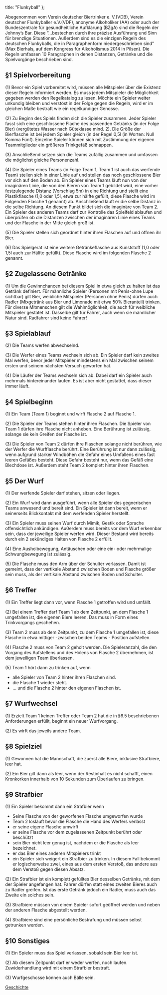   title: "Flunkyball"
};

Abegenommen vom Verein deutscher Biertrinker e. V.(VDB), Verein deutscher Flunkyballer e.V.(VDF), anonyme Alkoholiker (AA) oder auch der Bundeszentrale für gesundheitliche Aufklärung (BZgA) sind die Regeln der Johnny’s Bar. Diese “...bestechen durch ihre präzise Ausführung und Sinn für brenzlige Situationen. Außerdem sind es die einzigen Regeln des deutschen Flunkyballs, die in Paragraphenform niedergeschrieben sind” (Max Bierhals, auf dem Kongress für Alkoholismus 2014 in Pilsen).
Die Regeln umfassen 10 Paragraphen in denen Distanzen, Getränke und die Spielvorgänge beschrieben sind.


## §1 Spielvorbereitung

(1) Bevor ein Spiel vorbereitet wird, müssen alle Mitspieler über die Existenz dieser Regeln informiert werden. Es muss jedem Mitspieler die Möglichkeit gegeben werden den Regelkatalog zu lesen. Möchte ein Spieler weiter unkundig bleiben und verstöst in der Folge gegen die Regeln, wird er im gleichen Maße bestraft wie ein regelkundiger Genosse.  

(2) Zu Beginn des Spiels finden sich die Spieler zusammen. Jeder Spieler fasst sich eine geschlossene Flache des passenden Getränks (in der Folge Bier) (vergütetes Wasser nach Güteklasse mind. 2). Die Größe der Bierflasche ist bei jedem Spieler gleich (in der Regel 0,5l (in Worten: Null Komma Fünf). Einzelne Spieler können sich mit Zustimmung der eigenen Teammitglieder ein größeres Trinkgefäß schnappen.

(3) Anschließend setzen sich die Teams zufällig zusammen und umfassen die möglichst gleiche Personenzahl.

(4) Die Spieler eines Teams (in Folge Team 1, Team 1 ist auch das werfende Team) stellen sich in einer Linie auf und stellen das noch geschlossene Bier vor sich auf den Boden ab. Ein Spieler eines Teams läuft nun von der imaginären Linie, die von den Bieren von Team 1 gebildet wird, eine vorher festzulegende Distanz (Vorschlag 5m) in eine Richtung und stellt eine Plastikflasche (1,0 oder 1,5l, etwa zur hälfte gefüllt, diese Flasche wird im Folgenden Flasche 1 genannt) ab. Anschließend läuft er die selbe Distanz in die selbe Richtung. An diesem Punkt bildet sich die imaginäre von Team 2. Ein Spieler des anderen Teams darf zur Kontrolle das Spielfeld ablaufen und überprüfen ob die Distanzen zwischen der imaginären Linie eines Teams und der Flasche in der Mitte gleich groß ist.

(5) Die Spieler stellen sich geordnet hinter ihren Flaschen auf und öffnen ihr Bier.

(6) Das Spielgerät ist eine weitere Getränkeflasche aus Kunststoff (1,0 oder 1,5l auch zur Hälfte gefüllt). Diese Flasche wird im folgenden Flasche 2 genannt.


## §2 Zugelassene Getränke

(1) Um die Gewinnchancen bei diesem Spiel in etwa gleich zu halten ist das Getränk definiert. Für männliche Spieler (Personen mit Penis-ohne Lupe sichtbar) gilt Bier, weibliche Mitspieler (Personen ohne Penis) dürfen auch Radler (Mixgetränk aus Bier und Limonade mit etwa 50% Bieranteil) trinken. Für diverse Mitmenschen gilt die Wahlmöglichkeit, die auch für weibliche Mitspieler gestatet ist. Dasselbe gilt für Fahrer, auch wenn sie männlicher Natur sind. Radfahrer sind keine Fahrer!


## §3 Spielablauf

(2) Die Teams werfen abwechselnd.

(3) Die Werfer eines Teams wechseln sich ab. Ein Spieler darf kein zweites Mal werfen, bevor jeder Mitspieler mindestens ein Mal zwischen seinem ersten und seinem nächsten Versuch geworfen hat.

(4) Die Läufer der Teams wechseln sich ab. Dabei darf ein Spieler auch mehrmals hintereinander laufen. Es ist aber nicht gestattet, dass dieser immer läuft.


## §4 Spielbeginn

(1) Ein Team (Team 1) beginnt und wirft Flasche 2 auf Flasche 1.

(2) Die Spieler der Teams stehen hinter ihren Flaschen. Die Spieler von Team 1 dürfen ihre Flasche nicht anheben. Eine Berührung ist zulässig, solange sie kein Greifen der Flasche ist.

(3) Die Spieler von Team 2 dürfen ihre Flaschen solange nicht berühren, wie der Werfer die Wurfflasche berührt. Eine Berührung ist nur dann zulässig, wenn aufgrund starker Windböhen die Gefahr eines Umfallens eines fast leeren Gefäßes besteht. Diese Gefahr besteht nur, wenn das Gefäß eine Blechdose ist. Außerdem steht Team 2 komplett hinter ihren Flaschen.


## §5 Der Wurf

(1) Der werfende Spieler darf stehen, sitzen oder liegen.

(2) Ein Wurf wird dann ausgeführt, wenn alle Spieler des gegnerischen Teams anwesend und bereit sind. Ein Spieler ist dann bereit, wenn er seinerseits Blickkontakt mit dem werfenden Spieler herstellt.

(3) Ein Spieler muss seinen Wurf durch Mimik, Gestik oder Sprache offensichtlich ankündigen. Au0erdem muss bereits vor dem Wurf erkennbar sein, dass der jeweilige Spieler werfen wird. Dieser Bestand wird bereits durch ein 2 sekündiges Halten von Flasche 2 erfüllt.

(4) Eine Ausholbewegung, Antäuschen oder eine ein- oder mehrmalige Schwungbewegung ist zulässig.

(5) Die Flasche muss den Arm über der Schulter verlassen. Damit ist gemeint, dass der vertikale Abstand zwischen Boden und Flasche größer sein muss, als der vertikale Abstand zwischen Boden und Schulter. 


## §6 Treffer

(1) Ein Treffer liegt dann vor, wenn Flasche 1 getroffen wird und umfällt.

(2) Bei einem Treffer darf Team 1 ab dem Zeitpunkt, an dem Flasche 1 umgefallen ist, die eigenen Biere leeren. Das muss in Form eines Trinkvorgangs geschehen.

(3) Team 2 muss ab dem Zeitpunkt, zu dem Flasche 1 umgefallen ist, diese Flasche in etwa mittiger -zwischen beiden Teams - Position aufstellen.

(4) Flasche 2 muss von Team 2 geholt werden. Die Spieleranzahl, die den Vorgang des Aufstellens und des Holens von Flasche 2 übernehmen, ist dem jeweiligen Team überlassen.

(5) Team 1 hört dann zu trinken auf, wenn

- alle Spieler von Team 2 hinter ihren Flaschen sind.
- die Flasche 1 wieder steht.
- … und die Flasche 2 hinter den eigenen Flaschen ist.


## §7 Wurfwechsel

(1) Erzielt Team 1 keinen Treffer oder Team 2 hat die in §6.5 beschriebenen Anforderungen erfüllt, beginnt ein neuer Wurfvorgang.

(2) Es wirft das jeweils andere Team.


## §8 Spielziel

(1) Gewonnen hat die Mannschaft, die zuerst alle Biere, inklusive Strafbiere, leer hat.

(2) Ein Bier gilt dann als leer, wenn der Restinhalt es nicht schafft, einen Kronkorken innerhalb von 10 Sekunden zum Überlaufen zu bringen.


## §9 Strafbier

(1) Ein Spieler bekommt dann ein Strafbier wenn

- Seine Flasche von der geworfenen Flasche umgeworfen wurde
- Team 2 losläuft bevor die Flasche die Hand des Werfers verlässt
- er seine eigene Flasche umwirft
- er seine Flasche vor dem zugelassenen Zeitpunkt berührt oder beschützt
- sein Bier nicht leer genug ist, nachdem er die Flasche als leer bezeichnet.
- er das Bier eines anderen Mitspielers trinkt
- ein Spieler sich weigert ein Strafbier zu trinken. In diesem Fall bekommt er logischerweise zwei, eines aus dem ersten Verstoß, das andere aus dem Verstoß gegen diesen Absatz. 

(2) Ein Strafbier ist ein komplett gefülltes Bier desselben Getränks, mit dem der Spieler angefangen hat. Fahrer dürfen statt eines zweiten Bieres auch zu Radler greifen. Ist das erste Getränk jedoch ein Radler, muss auch das Zweite ein solches sein. 

(3) Strafbiere müssen von einem Spieler sofort geöffnet werden und neben der anderen Flasche abgestellt werden.

(4) Strafbiere sind eine persönliche Bestrafung und müssen selbst getrunken werden.


## §10 Sonstiges

(1) Ein Spieler muss das Spiel verlassen, sobald sein Bier leer ist.

(2) Ab diesem Zeitpunkt darf er weder werfen, noch laufen. Zuwiderhandlung wird mit einem Strafbier bestraft.

(3) Wurfgeschosse können auch Bälle sein.

[Geschichte](/flunkyball/geschichte/)
